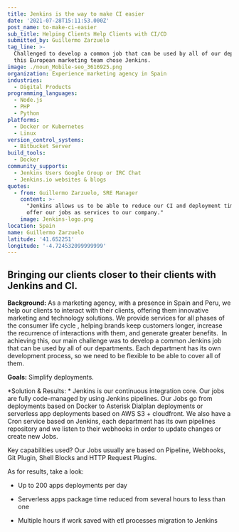 ```yaml
---
title: Jenkins is the way to make CI easier
date: '2021-07-28T15:11:53.000Z'
post_name: to-make-ci-easier
sub_title: Helping Clients Help Clients with CI/CD
submitted_by: Guillermo Zarzuelo
tag_line: >-
  Challenged to develop a common job that can be used by all of our departments,
  this European marketing team chose Jenkins.
image: ./noun_Mobile-seo_3616925.png
organization: Experience marketing agency in Spain
industries:
  - Digital Products
programming_languages:
  - Node.js
  - PHP
  - Python
platforms:
  - Docker or Kubernetes
  - Linux
version_control_systems:
  - Bitbucket Server
build_tools:
  - Docker
community_supports:
  - Jenkins Users Google Group or IRC Chat
  - Jenkins.io websites & blogs
quotes:
  - from: Guillermo Zarzuelo, SRE Manager
    content: >-
      "Jenkins allows us to be able to reduce our CI and deployment times and
      offer our jobs as services to our company."
    image: Jenkins-logo.png
location: Spain
name: Guillermo Zarzuelo
latitude: '41.652251'
longitude: '-4.724532099999999'
---
```

## Bringing our clients closer to their clients with Jenkins and CI.

**Background:** As a marketing agency, with a presence in Spain and Peru, we help our clients to interact with their clients, offering them innovative marketing and technology solutions. We provide services for all phases of the consumer life cycle , helping brands keep customers longer, increase the recurrence of interactions with them, and generate greater benefits.  In achieving this, our main challenge was to develop a common Jenkins job that can be used by all of our departments. Each department has its own development process, so we need to be flexible to be able to cover all of them.

**Goals:** Simplify deployments.

<Testimonal idx="0" />

\*Solution & Results: \* Jenkins is our continuous integration core. Our jobs are fully code-managed by using Jenkins pipelines. Our Jobs go from deployments based on Docker to Asterisk Dialplan deployments or serverless app deployments based on AWS S3 + cloudfront. We also have a Cron service based on Jenkins, each department has its own pipelines repository and we listen to their webhooks in order to update changes or create new Jobs.

Key capabilities used? Our Jobs usually are based on Pipeline, Webhooks, Git Plugin, Shell Blocks and HTTP Request Plugins.

As for results, take a look:

-   Up to 200 apps deployments per day

-   Serverless apps package time reduced from several hours to less than one

-   Multiple hours if work saved with etl processes migration to Jenkins
